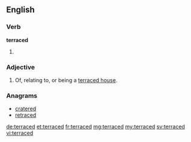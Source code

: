 ==English==

===Verb===
'''terraced'''

# {{past of|terrace}}

===Adjective===
{{en-adj|-}}

# Of, relating to, or being a [[terraced house]].

===Anagrams===
* [[cratered#English|cratered]]
* [[retraced#English|retraced]]

[[de:terraced]]
[[et:terraced]]
[[fr:terraced]]
[[mg:terraced]]
[[my:terraced]]
[[sv:terraced]]
[[vi:terraced]]